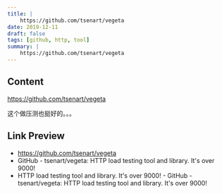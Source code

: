 ```yaml
---
title: |
    https://github.com/tsenart/vegeta
date: 2019-12-11
draft: false
tags: [github, http, tool]
summary: |
    https://github.com/tsenart/vegeta
---
```


## Content

https://github.com/tsenart/vegeta

这个做压测也挺好的。。。

## Link Preview

- https://github.com/tsenart/vegeta
- GitHub - tsenart/vegeta: HTTP load testing tool and library. It's over 9000!
- HTTP load testing tool and library. It's over 9000! - GitHub - tsenart/vegeta: HTTP load testing tool and library. It's over 9000!
